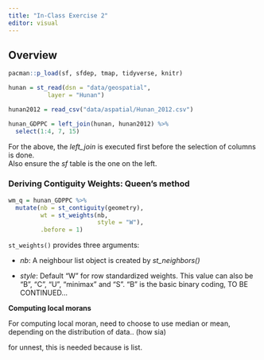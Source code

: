 ```yaml
---
title: "In-Class Exercise 2"
editor: visual
---
```


## Overview

```r
pacman::p_load(sf, sfdep, tmap, tidyverse, knitr)
```

```r
hunan = st_read(dsn = "data/geospatial",
           layer = "Hunan")
```

```r
hunan2012 = read_csv("data/aspatial/Hunan_2012.csv")
```

```r
hunan_GDPPC = left_join(hunan, hunan2012) %>%
  select(1:4, 7, 15)
```

| For the above, the *left_join* is executed first before the selection of columns is done.
| Also ensure the *sf* table is the one on the left.

### Deriving Contiguity Weights: Queen's method

```r
wm_q = hunan_GDPPC %>%
  mutate(nb = st_contiguity(geometry),
         wt = st_weights(nb,
                         style = "W"),
         .before = 1)
```

`st_weights()` provides three arguments:

-   *nb*: A neighbour list object is created by *st_neighbors()*

-   *style*: Default "W" for row standardized weights. This value can also be "B", "C", "U", "minimax" and "S". "B" is the basic binary coding, TO BE CONTINUED...

**Computing local morans**

For computing local moran, need to choose to use median or mean, depending on the distribution of data.. (how sia)

for unnest, this is needed because is list.
